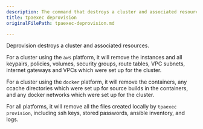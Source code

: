 ```yaml
---
description: The command that destroys a cluster and associated resources.
title: tpaexec deprovision
originalFilePath: tpaexec-deprovision.md

---
```


Deprovision destroys a cluster and associated resources.

For a cluster using the `aws` platform, it will remove the instances
and all keypairs, policies, volumes, security groups, route tables,
VPC subnets, internet gateways and VPCs which were set up for the
cluster.

For a cluster using the `docker` platform, it will remove the
containers, any ccache directories which were set up for source builds
in the containers, and any docker networks which were set up for the
cluster.

For all platforms, it will remove all the files created locally by
`tpaexec provision`, including ssh keys, stored passwords, ansible
inventory, and logs.
